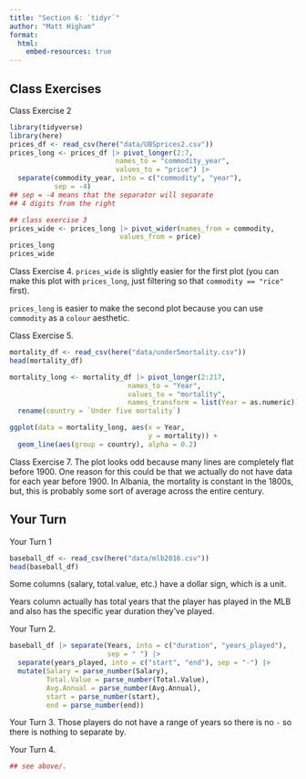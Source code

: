 ```yaml
---
title: "Section 6: `tidyr`"
author: "Matt Higham"
format: 
  html:
    embed-resources: true
---
```


## Class Exercises

Class Exercise 2

```r
library(tidyverse)
library(here)
prices_df <- read_csv(here("data/UBSprices2.csv"))
prices_long <- prices_df |> pivot_longer(2:7,
                          names_to = "commodity_year",
                          values_to = "price") |>
  separate(commodity_year, into = c("commodity", "year"),
           sep = -4)
## sep = -4 means that the separator will separate 
## 4 digits from the right

## class exercise 3
prices_wide <- prices_long |> pivot_wider(names_from = commodity,
                           values_from = price)
prices_long
prices_wide
```

Class Exercise 4. `prices_wide` is slightly easier for the first plot (you can make this plot with `prices_long`, just filtering so that `commodity == "rice"` first).

`prices_long` is easier to make the second plot because you can use `commodity` as a `colour` aesthetic.

Class Exercise 5.

```r
mortality_df <- read_csv(here("data/under5mortality.csv"))
head(mortality_df)
```


```r
mortality_long <- mortality_df |> pivot_longer(2:217, 
                             names_to = "Year",
                             values_to = "mortality",
                             names_transform = list(Year = as.numeric)) |>
  rename(country = `Under five mortality`)

ggplot(data = mortality_long, aes(x = Year,
                                  y = mortality)) +
  geom_line(aes(group = country), alpha = 0.2)
```

Class Exercise 7. The plot looks odd because many lines are completely flat before 1900. One reason for this could be that we actually do not have data for each year before 1900. In Albania, the mortality is constant in the 1800s, but, this is probably some sort of average across the entire century.

## Your Turn

Your Turn 1

```r
baseball_df <- read_csv(here("data/mlb2016.csv"))
head(baseball_df)
```

Some columns (salary, total.value, etc.) have a dollar sign, which is a unit.

Years column actually has total years that the player has played in the MLB and also has the specific year duration they've played.

Your Turn 2.

```r
baseball_df |> separate(Years, into = c("duration", "years_played"),
                        sep = " ") |>
  separate(years_played, into = c("start", "end"), sep = "-") |>
  mutate(Salary = parse_number(Salary),
         Total.Value = parse_number(Total.Value),
         Avg.Annual = parse_number(Avg.Annual),
         start = parse_number(start),
         end = parse_number(end))
```

Your Turn 3. Those players do not have a range of years so there is no `-` so there is nothing to separate by.

Your Turn 4.

```r
## see above/.
```